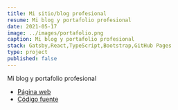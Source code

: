 ```yaml
---
title: Mi sitio/blog profesional
resume: Mi blog y portafolio profesional
date: 2021-05-17
image: ../images/portafolio.png
caption: Mi blog y portafolio profesional
stack: Gatsby,React,TypeScript,Bootstrap,GitHub Pages
type: project
published: false
---
```


Mi blog y portafolio profesional

- [Página web](https://angelxehg.com/)
- [Código fuente](https://github.com/angelxehg/angelxehg.github.io/)
